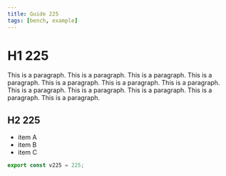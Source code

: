```yaml
---
title: Guide 225
tags: [bench, example]
---
```


# H1 225

This is a paragraph. This is a paragraph. This is a paragraph. This is a paragraph. This is a paragraph. This is a paragraph. This is a paragraph. This is a paragraph. This is a paragraph. This is a paragraph. This is a paragraph. This is a paragraph. 

## H2 225

- item A
- item B
- item C

```ts
export const v225 = 225;
```